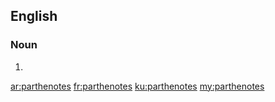 ==English==

===Noun===
{{head|en|noun plural form}}

# {{plural of|parthenote|lang=en}}

[[ar:parthenotes]]
[[fr:parthenotes]]
[[ku:parthenotes]]
[[my:parthenotes]]